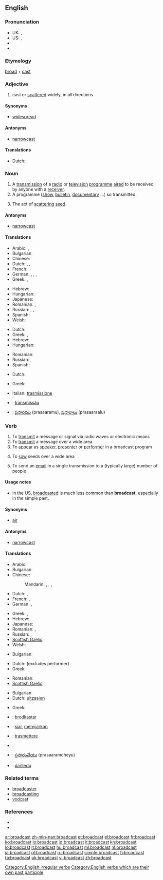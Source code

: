 {{wikipedia|dab=broadcast}}
==English==

===Pronunciation===
* UK: {{IPA|/ˈbrɔːdkɑːst/}}, {{IPA|/ˈbrɔːdkæst/}}
* US: {{IPA|/ˈbɹʌdkæst/}}, {{SAMPA|/"brAdk{st/}}
* {{audio|en-us-broadcast.ogg|Audio (US)}}
* {{audio|en-ca-broadcast.ogg|Audio (CA)}}

===Etymology===
[[broad]] + [[cast]]

===Adjective===
{{en-adj}}

# cast or [[scattered]] widely, in all directions

====Synonyms====
* [[widespread]]

====Antonyms====
* [[narrowcast]]

====Translations====
* Dutch: {{t-|nl|wijdverspreid}}

===Noun===
{{en-noun}}

# A [[transmission]] of a [[radio]] or [[television]] [[programme]] [[aired]] to be received by anyone with a [[receiver]].
# A programme ([[show]], [[bulletin]], [[documentary]] ...) so transmitted.
# {{dated}} The act of [[scattering]] [[seed]].

====Antonyms====
* [[narrowcast]]

====Translations====
{{trans-top|a radio or TV transmission on air}}
* Arabic: {{t|ar|تلفزة|f|tr=talfaza}}, {{t|ar|إذاعة|f|tr='idhaa3a}}
* Bulgarian: {{t|bg|радиопредаване|n}}
* Chinese: {{zh-tsp|廣播|广播|guǎngbō}}
* Dutch: {{t+|nl|transmissie}}, {{t+|nl|uitzenden|n}}, {{t-|nl|uitzending}}
* French: {{t+|fr|émission|f}}
* German: {{t+|de|Sendung|f}}, {{t+|de|Übertragung|f}}, {{t|de|Ausstrahlung|f}}, {{t+|de|Rundfunk|m}}
* Greek: {{t|el|εκπομπή|f|tr=ekpompí|sc=Grek}},  {{t|el|μετάδοση|f|tr=metàdosi|sc=Grek}}
{{trans-mid}}
* Hebrew: {{t|he|שידור|m|tr=shidúr}}
* Hungarian: {{t+|hu|adás}}
* Japanese: {{t+|ja|放送|tr=hōsō}}
* Romanian: {{t|ro|difuzare|f}},  {{t|ro|transmisiune|f}}
* Russian: {{t+|ru|передача|f|tr=peredáča}}, {{t|ru|трансляция|f|tr=transljácija}}, {{t|ru|вещание|n|tr=veščánije}}
* Spanish: {{t+|es|emisión|f}}
* Welsh: {{t|cy|darllediad|m|xs=Welsh}}
{{trans-bottom}}

{{trans-top|a program transmitted}}
* Dutch: {{t-|nl|uitzending}}
* Greek: {{t|el|εκπομπή|f|tr=ekpompí|sc=Grek}},  {{t|el|μετάδοση|f|tr=metàdosi|sc=Grek}}
* Hebrew: {{t|he|שידור|m|tr=shidúr}}
* Hungarian: {{t+|hu|adás}}
{{trans-mid}}
* Romanian: {{t|ro|emisiune|f}}
* Russian: {{t+|ru|передача|f|tr=p'er'edáča}}, {{t+|ru|программа|f|tr=prográmma}}
* Spanish: {{t+|es|programa|m}}
{{trans-bottom}}

{{trans-top|scattering seed}}
* Dutch: {{t+|nl|zaaien|n}}
{{trans-mid}}
* Greek: {{t|el|σπορά|f|tr=sporá|sc=Grek}}
{{trans-bottom}}

{{checktrans-top}}
* Italian: [[trasmissione]]
{{checktrans-mid}}
* {{ttbc|Portuguese}}: [[transmissão]] {{f}}
* {{ttbc|Telugu}}: [[ప్రసారము]] (prasaaramu), {{p}} [[ప్రసారాలు]] (prasaaraalu)
{{checktrans-bottom}}

===Verb===
{{en-verb|broadcasts|broadcasting|'''[[broadcast]]'' or '''[[broadcasted]]''}}

# To [[transmit]] a message or signal via radio waves or electronic means
# To [[transmit]] a message over a wide area
# To [[appear]] as [[speaker]], [[presenter]] or [[performer]] in a broadcast program
# {{archaic}} To [[sow]] seeds over a wide area
# To send an [[email]] in a single transmission to a (typically large) number of people

====Usage notes====
* In the US, [[broadcasted]] is much less common than '''broadcast''', especially in the simple past.

====Synonyms====
* [[air]]

====Antonyms====
* [[narrowcast]]

====Translations====
{{trans-top|to transmit a message or signal via radio waves or electronic means}}
* Arabic: {{t|ar|أذاع|tr='adhaa3a}}
* Bulgarian: {{t|bg|предавам по радиото}}
* Chinese:
*: Mandarin: {{t-|cmn|廣播|sc=Hani}},  {{t-|cmn|广播|tr=guǎngbō|sc=Hani}},  {{t|cmn|播報|sc=Hani}},  {{t|cmn|播报|tr=bōbào|sc=Hani}}
* Dutch: {{t+|nl|uitzenden}}, {{t+|nl|omroepen}}
* French: {{t+|fr|diffuser}},  {{t|fr|radiodiffuser}}
* German: {{t+|de|senden}}, {{t+|de|verbreiten}}
{{trans-mid}}
* Greek: {{t|el|εκπέμπω|tr=ekpémpo|sc=Grek}},  {{t|el|μεταδίδω|tr=metadído|sc=Grek}}
* Hebrew: {{t-|he|שידר|tr=shidér}}
* Japanese: {{t|ja|放送する|tr=hōsō-suru}}
* Romanian: {{t|ro|difuza}},  {{t-|ro|emite}}
* Russian: {{t|ru|вещать|tr=veščát'}},  {{t|ru|передавать|tr=peredavát'}}
* [[Scottish Gaelic]]: {{t-|gd|craol|xs=Scottish Gaelic}}
* Welsh: {{t+|cy|darlledu|xs=Welsh}}
{{trans-bottom}}

{{trans-top|to transmit a message over a wide area}}
* Bulgarian: {{t|bg|разпространявам}}
{{trans-mid}}
{{trans-bottom}}

{{trans-top|to appear as speaker, presenter or performer in a broadcast program}}
* Dutch: {{t+|nl|omroepen}} (excludes performer)
* Greek: {{t|el|παρουσιάζω|tr=parousiázo|sc=Grek}}
{{trans-mid}}
* Romanian: {{t|ro|prezenta}}
* [[Scottish Gaelic]]: {{t-|gd|craol|xs=Scottish Gaelic}}
{{trans-bottom}}

{{trans-top|to sow seeds over a wide area}}
* Bulgarian: {{t|bg|хвърлям семена}}
* Dutch: [[uitzaaien]]
{{trans-mid}}
* Greek: {{t|el|σπέρνω|tr=spérno|sc=Grek}}
{{trans-bottom}}

{{checktrans-top}}
* {{ttbc|Ido}}: [[brodkastar]]
* {{ttbc|Indonesian}}: [[siar]], [[siar|menyiarkan]]
* {{ttbc|Italian}}: [[trasmettere]]
{{trans-mid}}
* {{ttbc|Portuguese}}: {{t+|pt|transmitir}}
* {{ttbc|Telugu}}: [[ప్రసారంచేయు]] (prasaaramcheyu)
* {{ttbc|Welsh}}: [[darlledu]]
{{trans-bottom}}

===Related terms===
* [[broadcaster]]
* [[broadcasting]]
* [[vodcast]]

===References===
* {{R:Century 1911}}
* {{R:Webster 1913}}

[[Category:English irregular verbs]]
[[Category:English verbs which are their own past participle]]

[[ar:broadcast]]
[[zh-min-nan:broadcast]]
[[et:broadcast]]
[[el:broadcast]]
[[fr:broadcast]]
[[ko:broadcast]]
[[io:broadcast]]
[[id:broadcast]]
[[it:broadcast]]
[[kn:broadcast]]
[[lo:broadcast]]
[[lt:broadcast]]
[[hu:broadcast]]
[[ml:broadcast]]
[[nl:broadcast]]
[[ja:broadcast]]
[[pl:broadcast]]
[[ru:broadcast]]
[[simple:broadcast]]
[[fi:broadcast]]
[[ta:broadcast]]
[[uk:broadcast]]
[[vi:broadcast]]
[[zh:broadcast]]